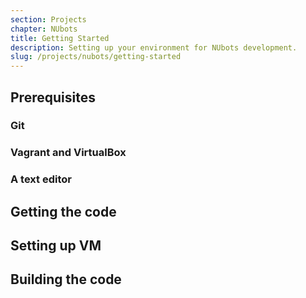 ```yaml
---
section: Projects
chapter: NUbots
title: Getting Started
description: Setting up your environment for NUbots development.
slug: /projects/nubots/getting-started
---
```


## Prerequisites

### Git

### Vagrant and VirtualBox

### A text editor

## Getting the code

## Setting up VM

## Building the code
